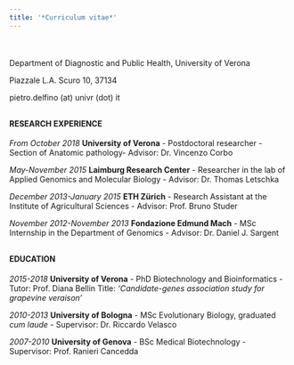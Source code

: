 ---
title: '*Curriculum vitae*'
---
<div style="margin-bottom:50px;">
</div>
Department of Diagnostic and Public Health, University of Verona

Piazzale L.A. Scuro 10, 37134

pietro.delfino (at) univr (dot) it

[](www.github.com/pietrod)

<div style="margin-bottom:30px;">
</div>
#### RESEARCH EXPERIENCE
*From October 2018* **University of Verona** - Postdoctoral researcher - Section of Anatomic pathology- Advisor: Dr. Vincenzo Corbo

*May-November 2015*  **Laimburg Research Center** - Researcher in the lab of Applied Genomics and Molecular Biology - Advisor: Dr. Thomas Letschka

*December 2013-January 2015*  **ETH Zürich** - Research Assistant at the Institute of Agricultural Sciences - Advisor: Prof. Bruno Studer

*November 2012-November 2013* **Fondazione Edmund Mach** - MSc Internship in the Department of Genomics - Advisor: Dr. Daniel J. Sargent
<div style="margin-bottom:30px;">
</div>
#### EDUCATION
*2015-2018*  **University of Verona** - PhD Biotechnology and Bioinformatics - Tutor: Prof. Diana Bellin Title: *‘Candidate-genes association study for grapevine veraison’*

*2010-2013* **University of Bologna** - MSc Evolutionary Biology, graduated *cum laude* - Supervisor: Dr. Riccardo Velasco

*2007-2010* **University of Genova** - BSc Medical Biotechnology - Supervisor: Prof. Ranieri Cancedda
<div style="margin-bottom:30px;">
</div>



